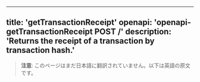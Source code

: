 <!-- AUTO-GENERATED-CONTENT:START (ENGLISH-COPY) -->
---
title: 'getTransactionReceipt'
openapi: 'openapi-getTransactionReceipt POST /'
description: 'Returns the receipt of a transaction by transaction hash.'
---

> **注意**: このページはまだ日本語に翻訳されていません。以下は英語の原文です。
